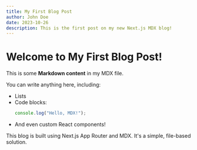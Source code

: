 ```yaml
---
title: My First Blog Post
author: John Doe
date: 2023-10-26
description: This is the first post on my new Next.js MDX blog!
---
```


# Welcome to My First Blog Post!

This is some **Markdown content** in my MDX file.

You can write anything here, including:

*   Lists
*   Code blocks:
    ```javascript
    console.log("Hello, MDX!");
    ```
*   And even custom React components!

<CustomComponent text="This is a custom component in MDX!" />

This blog is built using Next.js App Router and MDX. It's a simple, file-based solution.
